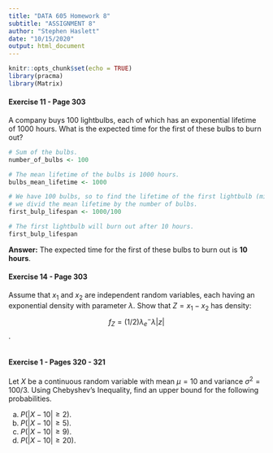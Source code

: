 ```yaml
---
title: "DATA 605 Homework 8"
subtitle: "ASSIGNMENT 8"
author: "Stephen Haslett"
date: "10/15/2020"
output: html_document
---
```


```r
knitr::opts_chunk$set(echo = TRUE)
library(pracma)
library(Matrix)
```


#### Exercise 11 - Page 303
A company buys 100 lightbulbs, each of which has an exponential lifetime of 1000 hours. What is the expected time for the first of these bulbs to burn out?


```r
# Sum of the bulbs.
number_of_bulbs <- 100

# The mean lifetime of the bulbs is 1000 hours.
bulbs_mean_lifetime <- 1000

# We have 100 bulbs, so to find the lifetime of the first lightbulb (minimum lifetime),
# we divid the mean lifetime by the number of bulbs.
first_bulp_lifespan <- 1000/100

# The first lightbulb will burn out after 10 hours.
first_bulp_lifespan
```

**Answer:** The expected time for the first of these bulbs to burn out is **10 hours**.


#### Exercise 14 - Page 303
Assume that  $x_{1}$ and $x_{2}$ are independent random variables, each having an exponential density with parameter $\lambda$. Show that $Z = x_{1} − x_{2}$ has density:
$$f_{Z} = (1/2)\lambda_{e}^-\lambda|z|$$.


```r

```

#### Exercise 1 - Pages 320 - 321
Let $X$ be a continuous random variable with mean $µ = 10$ and variance $σ^2 = 100/3$. Using Chebyshev’s Inequality, find an upper bound for the following probabilities.

(a) $P(|X − 10| ≥ 2)$.
(b) $P(|X − 10| ≥ 5)$.
(c) $P(|X − 10| ≥ 9)$.
(d) $P(|X − 10| ≥ 20)$.

  
```r

```